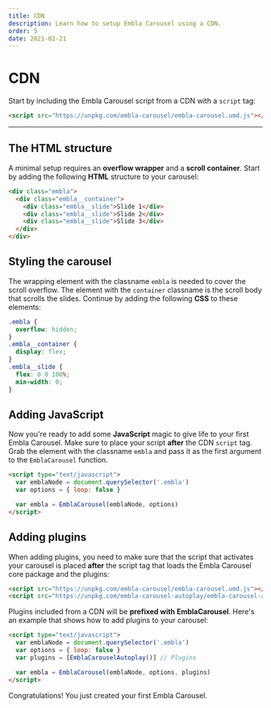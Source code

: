 ```yaml
---
title: CDN
description: Learn how to setup Embla Carousel using a CDN.
order: 5
date: 2021-02-21
---
```


# CDN

Start by including the Embla Carousel script from a CDN with a `script` tag:

```html
<script src="https://unpkg.com/embla-carousel/embla-carousel.umd.js"></script>
```

---

## The HTML structure

A minimal setup requires an **overflow wrapper** and a **scroll container**. Start by adding the following **HTML** structure to your carousel:

```html
<div class="embla">
  <div class="embla__container">
    <div class="embla__slide">Slide 1</div>
    <div class="embla__slide">Slide 2</div>
    <div class="embla__slide">Slide 3</div>
  </div>
</div>
```

## Styling the carousel

The wrapping element with the classname `embla` is needed to cover the scroll overflow. The element with the `container` classname is the scroll body that scrolls the slides. Continue by adding the following **CSS** to these elements:

```css
.embla {
  overflow: hidden;
}
.embla__container {
  display: flex;
}
.embla__slide {
  flex: 0 0 100%;
  min-width: 0;
}
```

## Adding JavaScript

Now you're ready to add some **JavaScript** magic to give life to your first Embla Carousel. Make sure to place your script **after** the CDN `script` tag. Grab the element with the classname `embla` and pass it as the first argument to the `EmblaCarousel` function.

```html
<script type="text/javascript">
  var emblaNode = document.querySelector('.embla')
  var options = { loop: false }

  var embla = EmblaCarousel(emblaNode, options)
</script>
```

## Adding plugins

When adding plugins, you need to make sure that the script that activates your carousel is placed **after** the script tag that loads the Embla Carousel core package and the plugins:

```html
<script src="https://unpkg.com/embla-carousel/embla-carousel.umd.js"></script>
<script src="https://unpkg.com/embla-carousel-autoplay/embla-carousel-autoplay.umd.js"></script>
```

Plugins included from a CDN will be **prefixed with EmblaCarousel**. Here's an example that shows how to add plugins to your carousel:

```html
<script type="text/javascript">
  var emblaNode = document.querySelector('.embla')
  var options = { loop: false }
  var plugins = [EmblaCarouselAutoplay()] // Plugins

  var embla = EmblaCarousel(emblaNode, options, plugins)
</script>
```

Congratulations! You just created your first Embla Carousel.
